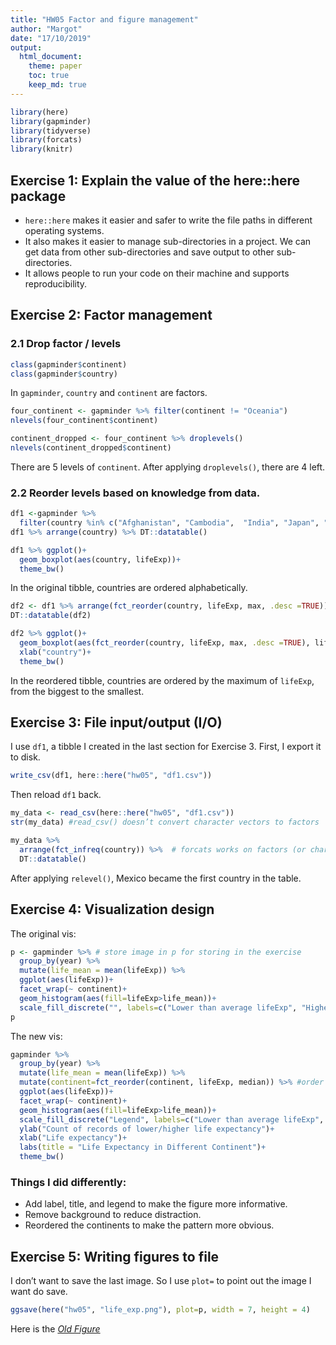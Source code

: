 ```yaml
---
title: "HW05 Factor and figure management"
author: "Margot"
date: "17/10/2019"
output: 
  html_document:
    theme: paper
    toc: true
    keep_md: true
---
```

```r
library(here)
library(gapminder)
library(tidyverse)
library(forcats)
library(knitr)
```

## Exercise 1: Explain the value of the here::here package
- `here::here` makes it easier and safer to write the file paths in different operating systems.
- It also makes it easier to manage sub-directories in a project. We can get data from other sub-directories and save output to other sub-directories.
- It allows people to run your code on their machine and supports reproducibility.

## Exercise 2: Factor management

### 2.1 Drop factor / levels

```r
class(gapminder$continent)
class(gapminder$country)
```
In `gapminder`, `country` and `continent` are factors.

```r
four_continent <- gapminder %>% filter(continent != "Oceania")
nlevels(four_continent$continent)
```

```r
continent_dropped <- four_continent %>% droplevels()
nlevels(continent_dropped$continent)
```

There are 5 levels of `continent`. After applying `droplevels()`, there are 4 left.

### 2.2 Reorder levels based on knowledge from data.

```r
df1 <-gapminder %>% 
  filter(country %in% c("Afghanistan", "Cambodia",  "India", "Japan", "Mexico")) 
df1 %>% arrange(country) %>% DT::datatable()
```

```r
df1 %>% ggplot()+
  geom_boxplot(aes(country, lifeExp))+
  theme_bw()
```

In the original tibble, countries are ordered alphabetically.

```r
df2 <- df1 %>% arrange(fct_reorder(country, lifeExp, max, .desc =TRUE)) 
DT::datatable(df2)
```

```r
df2 %>% ggplot()+
  geom_boxplot(aes(fct_reorder(country, lifeExp, max, .desc =TRUE), lifeExp))+
  xlab("country")+
  theme_bw()
```

In the reordered tibble, countries are ordered by the maximum of `lifeExp`, from the biggest to the smallest.

## Exercise 3: File input/output (I/O)

I use `df1`, a tibble I created in the last section for Exercise 3. First, I export it to disk.

```r
write_csv(df1, here::here("hw05", "df1.csv"))
```

Then reload `df1` back.

```r
my_data <- read_csv(here::here("hw05", "df1.csv"))
str(my_data) #read_csv() doesn’t convert character vectors to factors
```

```r
my_data %>% 
  arrange(fct_infreq(country)) %>%  # forcats works on factors (or character vectors)
  DT::datatable()
```

After applying `relevel()`, Mexico became the first country in the table.

## Exercise 4: Visualization design

The original vis:

```r
p <- gapminder %>% # store image in p for storing in the exercise
  group_by(year) %>% 
  mutate(life_mean = mean(lifeExp)) %>% 
  ggplot(aes(lifeExp))+
  facet_wrap(~ continent)+
  geom_histogram(aes(fill=lifeExp>life_mean))+
  scale_fill_discrete("", labels=c("Lower than average lifeExp", "Higher than average lifeExp"))
p
```

The new vis:

```r
gapminder %>% 
  group_by(year) %>% 
  mutate(life_mean = mean(lifeExp)) %>% 
  mutate(continent=fct_reorder(continent, lifeExp, median)) %>% #order continents by median lifeExp
  ggplot(aes(lifeExp))+
  facet_wrap(~ continent)+
  geom_histogram(aes(fill=lifeExp>life_mean))+
  scale_fill_discrete("Legend", labels=c("Lower than average lifeExp", "Higher than average lifeExp")) +
  ylab("Count of records of lower/higher life expectancy")+
  xlab("Life expectancy")+
  labs(title = "Life Expectancy in Different Continent")+
  theme_bw()
```

### Things I did differently:
- Add label, title, and legend to make the figure more informative. 
- Remove background to reduce distraction. 
- Reordered the continents to make the pattern more obvious.

## Exercise 5: Writing figures to file

I don't want to save the last image. So I use `plot=` to point out the image I want do save.

```r
ggsave(here("hw05", "life_exp.png"), plot=p, width = 7, height = 4)
```

Here is the [*Old Figure*](life_exp.png)
